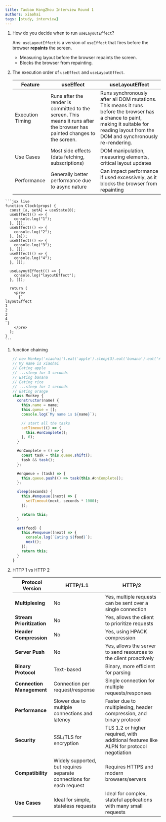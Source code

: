 ```yaml
---
title: Taobao HangZhou Interview Round 1
authors: xiaohai
tags: [study, interview]
---
```


1.  How do you decide when to run `useLayoutEffect`?

    Ans: `useLayoutEffect` is a version of `useEffect` that fires before the browser **repaints** the screen.

    - Measuring layout before the browser repaints the screen.
    - Blocks the browser from repainting.

1.  The execution order of `useEffect` and `useLayoutEffect`.

    | Feature          | useEffect                                                                                                                 | useLayoutEffect                                                                                                                                                                             |
    | ---------------- | ------------------------------------------------------------------------------------------------------------------------- | ------------------------------------------------------------------------------------------------------------------------------------------------------------------------------------------- |
    | Execution Timing | Runs after the render is committed to the screen. This means it runs after the browser has painted changes to the screen. | Runs synchronously after all DOM mutations. This means it runs before the browser has a chance to paint, making it suitable for reading layout from the DOM and synchronously re-rendering. |
    | Use Cases        | Most side effects (data fetching, subscriptions)                                                                          | DOM manipulation, measuring elements, critical layout updates                                                                                                                               |
    | Performance      | Generally better performance due to async nature                                                                          | Can impact performance if used excessively, as it blocks the browser from repainting                                                                                                        |

<!-- truncate -->

    ```jsx live
    function Clock(props) {
      const [a, setA] = useState(0);
      useEffect(() => {
        console.log("1");
      }, []);
      useEffect(() => {
        console.log("2");
      }, [a]);
      useEffect(() => {
        console.log("3");
      }, []);
      useEffect(() => {
        console.log("4");
      }, []);

      useLayoutEffect(() => {
        console.log("layoutEffect");
      }, []);

      return (
        <pre>
          {`
    layoutEffect
    1
    2
    3
    4
    `}
        </pre>
      );
    }
    ```

1.  function chaining

    ```js
    // new Monkey('xiaohai').eat('apple').sleep(3).eat('banana').eat('rice').sleep(1).eat('orange')
    // My name is xiaohai
    // Eating apple
    // ...sleep for 3 seconds
    // Eating banana
    // Eating rice
    // ...sleep for 1 seconds
    // Eating orange
    class Monkey {
      constructor(name) {
        this.name = name;
        this.queue = [];
        console.log(`My name is ${name}`);

        // start all the tasks
        setTimeout(() => {
          this.#onComplete();
        }, 0);
      }

      #onComplete = () => {
        const task = this.queue.shift();
        task && task();
      };

      #enqueue = (task) => {
        this.queue.push(() => task(this.#onComplete));
      };

      sleep(seconds) {
        this.#enqueue((next) => {
          setTimeout(next, seconds * 1000);
        });

        return this;
      }

      eat(food) {
        this.#enqueue((next) => {
          console.log(`Eating ${food}`);
          next();
        });
        return this;
      }
    }
    ```

1.  HTTP 1 vs HTTP 2

    | **Protocol Version**      | HTTP/1.1                                                             | HTTP/2                                                                                  |
    | ------------------------- | -------------------------------------------------------------------- | --------------------------------------------------------------------------------------- |
    | **Multiplexing**          | No                                                                   | Yes, multiple requests can be sent over a single connection                             |
    | **Stream Prioritization** | No                                                                   | Yes, allows the client to prioritize requests                                           |
    | **Header Compression**    | No                                                                   | Yes, using HPACK compression                                                            |
    | **Server Push**           | No                                                                   | Yes, allows the server to send resources to the client proactively                      |
    | **Binary Protocol**       | Text-based                                                           | Binary, more efficient for parsing                                                      |
    | **Connection Management** | Connection per request/response                                      | Single connection for multiple requests/responses                                       |
    | **Performance**           | Slower due to multiple connections and latency                       | Faster due to multiplexing, header compression, and binary protocol                     |
    | **Security**              | SSL/TLS for encryption                                               | TLS 1.2 or higher required, with additional features like ALPN for protocol negotiation |
    | **Compatibility**         | Widely supported, but requires separate connections for each request | Requires HTTPS and modern browsers/servers                                              |
    | **Use Cases**             | Ideal for simple, stateless requests                                 | Ideal for complex, stateful applications with many small requests                       |
